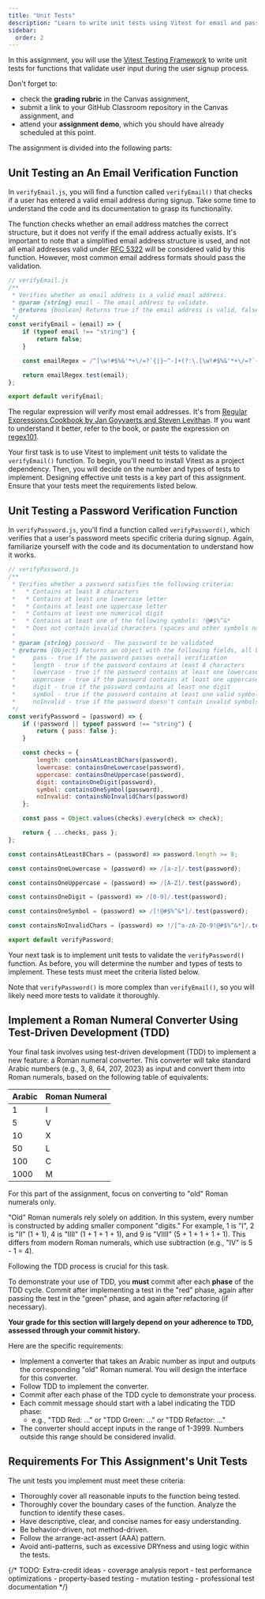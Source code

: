 ```yaml
---
title: "Unit Tests"
description: "Learn to write unit tests using Vitest for email and password validation functions, and implement a Roman numeral converter using Test-Driven Development (TDD)."
sidebar:
  order: 2
---
```


In this assignment, you will use the [Vitest Testing Framework](https://vitest.dev/) to write unit tests for functions that validate user input during the user signup process.

Don't forget to:

- check the **grading rubric** in the Canvas assignment,
- submit a link to your GitHub Classroom repository in the Canvas assignment, and
- attend your **assignment demo**, which you should have already scheduled at this point.

The assignment is divided into the following parts:

## Unit Testing an An Email Verification Function

In `verifyEmail.js`, you will find a function called `verifyEmail()` that checks if a user has entered a valid email address during signup. Take some time to understand the code and its documentation to grasp its functionality.

The function checks whether an email address matches the correct structure, but it does not verify if the email address actually exists. It's important to note that a simplified email address structure is used, and not all email addresses valid under [RFC 5322](https://datatracker.ietf.org/doc/html/rfc5322) will be considered valid by this function. However, most common email address formats should pass the validation.

```javascript
// verifyEmail.js
/**
 * Verifies whether an email address is a valid email address.
 * @param {string} email - The email address to validate.
 * @returns {boolean} Returns true if the email address is valid, false otherwise.
 */
const verifyEmail = (email) => {
    if (typeof email !== "string") {
        return false;
    }

    const emailRegex = /^[\w!#$%&'*+\/=?`{|}~^-]+(?:\.[\w!#$%&'*+\/=?`{|}~^-]+)*@(?:[a-z0-9-]+\.)+[a-z]{2,6}$/i;

    return emailRegex.test(email);
};

export default verifyEmail;
```

The regular expression will verify most email addresses. It's
from [Regular Expressions Cookbook by Jan Goyvaerts and Steven Levithan](https://www.oreilly.com/library/view/regular-expressions-cookbook/9781449327453/ch04s01.html). If you want to understand it better, refer to the book, or paste the expression on [regex101](https://regex101.com/).

Your first task is to use Vitest to implement unit tests to validate the `verifyEmail()` function. To begin, you'll need to install Vitest as a project dependency. Then, you will decide on the number and types of tests to implement. Designing effective unit tests is a key part of this assignment. Ensure that your tests meet the requirements listed below.

## Unit Testing a Password Verification Function

In `verifyPassword.js`, you'll find a function called `verifyPassword()`, which verifies that a user's password meets specific criteria during signup. Again, familiarize yourself with the code and its documentation to understand how it works.

```javascript
// verifyPassword.js
/**
 * Verifies whether a password satisfies the following criteria:
 *   * Contains at least 8 characters
 *   * Contains at least one lowercase letter
 *   * Contains at least one uppercase letter
 *   * Contains at least one numerical digit
 *   * Contains at least one of the following symbols: !@#$%^&*
 *   * Does not contain invalid characters (spaces and other symbols not listed above)
 *
 * @param {string} password - The password to be validated
 * @returns {Object} Returns an object with the following fields, all boolean valued:
 *     pass - true if the password passes overall verification
 *     length - true if the password contains at least 8 characters
 *     lowercase - true if the password contains at least one lowercase letter
 *     uppercase - true if the password contains at least one uppercase letter
 *     digit - true if the password contains at least one digit
 *     symbol - true if the password contains at least one valid symbol
 *     noInvalid - true if the password doesn't contain invalid symbols/spaces
 */
const verifyPassword = (password) => {
    if (!password || typeof password !== "string") {
        return { pass: false };
    }

    const checks = {
        length: containsAtLeast8Chars(password),
        lowercase: containsOneLowercase(password),
        uppercase: containsOneUppercase(password),
        digit: containsOneDigit(password),
        symbol: containsOneSymbol(password),
        noInvalid: containsNoInvalidChars(password)
    };

    const pass = Object.values(checks).every(check => check);

    return { ...checks, pass };
};

const containsAtLeast8Chars = (password) => password.length >= 8;

const containsOneLowercase = (password) => /[a-z]/.test(password);

const containsOneUppercase = (password) => /[A-Z]/.test(password);

const containsOneDigit = (password) => /[0-9]/.test(password);

const containsOneSymbol = (password) => /[!@#$%^&*]/.test(password);

const containsNoInvalidChars = (password) => !/[^a-zA-Z0-9!@#$%^&*]/.test(password);

export default verifyPassword;
```

Your next task is to implement unit tests to validate the `verifyPassword()` function. As before, you will determine the number and types of tests to implement. These tests must meet the criteria listed below.

Note that `verifyPassword()` is more complex than `verifyEmail()`, so you will likely need more tests to validate it thoroughly.

## Implement a Roman Numeral Converter Using Test-Driven Development (TDD)

Your final task involves using test-driven development (TDD) to implement a new feature: a Roman numeral converter. This converter will take standard Arabic numbers (e.g., 3, 8, 64, 207, 2023) as input and convert them into Roman numerals, based on the following table of equivalents:

| Arabic | Roman Numeral |
| ------ | ------------- |
| 1      | I             |
| 5      | V             |
| 10     | X             |
| 50     | L             |
| 100    | C             |
| 1000   | M             |

For this part of the assignment, focus on converting to "old" Roman numerals only. 

"Old" Roman numerals rely solely on addition. In this system, every number is constructed by adding smaller component "digits." For example, 1 is "I", 2 is "II" (1 + 1), 4 is "IIII" (1 + 1 + 1 + 1), and 9 is "VIIII" (5 + 1 + 1 + 1 + 1). This differs from modern Roman numerals, which use subtraction (e.g., "IV" is 5 - 1 = 4).

Following the TDD process is crucial for this task.

To demonstrate your use of TDD, you **must** commit after each **phase** of the TDD cycle. Commit after implementing a test in the "red" phase, again after passing the test in the "green" phase, and again after refactoring (if necessary). 

**Your grade for this section will largely depend on your adherence to TDD, assessed through your commit history.**

Here are the specific requirements:

- Implement a converter that takes an Arabic number as input and outputs the corresponding "old" Roman numeral. You will design the interface for this converter.
- Follow TDD to implement the converter.
- Commit after each phase of the TDD cycle to demonstrate your process.
- Each commit message should start with a label indicating the TDD phase:
  - e.g., "TDD Red: ..." or "TDD Green: ..." or "TDD Refactor: ..."
- The converter should accept inputs in the range of 1-3999. Numbers outside this range should be considered invalid.

## Requirements For This Assignment's Unit Tests

The unit tests you implement must meet these criteria:

- Thoroughly cover all reasonable inputs to the function being tested.
- Thoroughly cover the boundary cases of the function. Analyze the function to identify these cases.
- Have descriptive, clear, and concise names for easy understanding.
- Be behavior-driven, not method-driven.
- Follow the arrange-act-assert (AAA) pattern.
- Avoid anti-patterns, such as excessive DRYness and using logic within the tests.

{/* TODO: Extra-credit ideas
    - coverage analysis report
    - test performance optimizations
    - property-based testing
    - mutation testing
    - professional test documentation */}